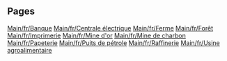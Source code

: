 
== Pages ==
[[Main/fr/Banque]]
[[Main/fr/Centrale électrique]]
[[Main/fr/Ferme]]
[[Main/fr/Forêt]]
[[Main/fr/Imprimerie]]
[[Main/fr/Mine d'or]]
[[Main/fr/Mine de charbon]]
[[Main/fr/Papeterie]]
[[Main/fr/Puits de pétrole]]
[[Main/fr/Raffinerie]]
[[Main/fr/Usine agroalimentaire]]
